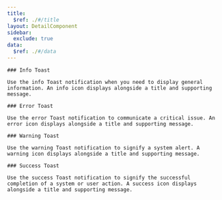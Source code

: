 ```yaml
---
title:
  $ref: ./#/title
layout: DetailComponent
sidebar:
  exclude: true
data:
  $ref: ./#/data
---
```


<LivePreviewControls>

  <LivePreview componentName="toast" exampleName="Info" >

    ### Info Toast

    Use the info Toast notification when you need to display general information. An info icon displays alongside a title and supporting message.

  </LivePreview>

  <LivePreview componentName="toast" exampleName="Error" >

    ### Error Toast

    Use the error Toast notification to communicate a critical issue. An error icon displays alongside a title and supporting message.

  </LivePreview>

  <LivePreview componentName="toast" exampleName="Warning" >

    ### Warning Toast

    Use the warning Toast notification to signify a system alert. A warning icon displays alongside a title and supporting message.

  </LivePreview>

  <LivePreview componentName="toast" exampleName="Success" >

    ### Success Toast

    Use the success Toast notification to signify the successful completion of a system or user action. A success icon displays alongside a title and supporting message.

  </LivePreview>
</LivePreviewControls>
